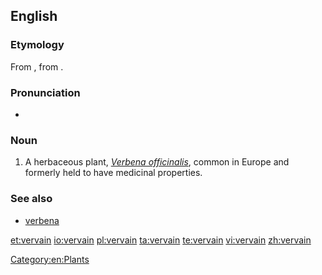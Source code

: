 ==English==

===Etymology===
From {{etyl|xno|en}} {{term|verveine|lang=la}}, from {{etyl|la|en}} {{term|verbena|lang=la}}.

===Pronunciation===
* {{IPA|/vɜːveɪn/}}

===Noun===
{{en-noun}}

# A herbaceous plant, ''[[Verbena officinalis]]'', common in Europe and formerly held to have medicinal properties.

===See also===
* [[verbena]]

[[Category:en:Plants]]

[[et:vervain]]
[[io:vervain]]
[[pl:vervain]]
[[ta:vervain]]
[[te:vervain]]
[[vi:vervain]]
[[zh:vervain]]